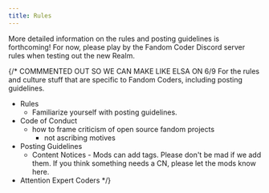 ```yaml
---
title: Rules
---
```


More detailed information on the rules and posting guidelines is forthcoming!
For now, please play by the Fandom Coder Discord server rules when testing out
the new Realm.

{/* COMMMENTED OUT SO WE CAN MAKE LIKE ELSA ON 6/9
For the rules and culture stuff that are specific to Fandom Coders, including posting guidelines.

- Rules
    - Familiarize yourself with posting guidelines.
- Code of Conduct
    - how to frame criticism of open source fandom projects
        - not ascribing motives
- Posting Guidelines
    - Content Notices - Mods can add tags. Please don't be mad if we add them. If you think something needs a CN, please let the mods know here.
- Attention Expert Coders */}
